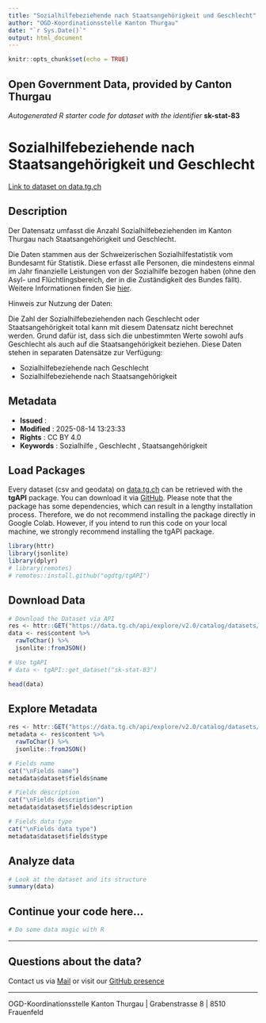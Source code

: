 ```yaml
---
title: "Sozialhilfebeziehende nach Staatsangehörigkeit und Geschlecht"
author: "OGD-Koordinationsstelle Kanton Thurgau"
date: "`r Sys.Date()`"
output: html_document
---
```


```r
knitr::opts_chunk$set(echo = TRUE)
```

## Open Government Data, provided by **Canton Thurgau**
*Autogenerated R starter code for dataset with the identifier* **sk-stat-83**


# **Sozialhilfebeziehende nach Staatsangehörigkeit und Geschlecht**

[Link to dataset on data.tg.ch](https://data.tg.ch/explore/dataset/sk-stat-83/information/)

## Description

<p>Der Datensatz umfasst die Anzahl Sozialhilfebeziehenden im Kanton Thurgau nach Staatsangehörigkeit und Geschlecht.</p><p>Die Daten stammen aus der Schweizerischen Sozialhilfestatistik vom Bundesamt für Statistik. Diese erfasst alle Personen, die mindestens einmal im Jahr finanzielle Leistungen von der Sozialhilfe bezogen haben (ohne den Asyl- und Flüchtlingsbereich, der in die Zuständigkeit des Bundes fällt). Weitere Informationen finden Sie <a href='https://www.bfs.admin.ch/bfs/de/home/statistiken/soziale-sicherheit/sozialhilfe/sozialhilfebeziehende/wirtschaftliche-sozialhilfe.html' target='_blank'>hier</a>.</p><p>Hinweis zur Nutzung der Daten: <br></p><p>Die Zahl der Sozialhilfebeziehenden nach Geschlecht oder Staatsangehörigkeit total kann mit diesem Datensatz nicht berechnet werden. Grund dafür ist, dass sich die unbestimmten Werte sowohl aufs Geschlecht als auch auf die Staatsangehörigkeit beziehen. Diese Daten stehen in separaten Datensätze zur Verfügung: </p><ul><li>Sozialhilfebeziehende nach Geschlecht</li><li>Sozialhilfebeziehende nach Staatsangehörigkeit</li></ul>

## Metadata

- **Issued**                   : 
- **Modified**                 : 2025-08-14 13:23:33
- **Rights**                   : CC BY 4.0
- **Keywords**                 : Sozialhilfe , Geschlecht , Staatsangehörigkeit

## Load Packages

Every dataset (csv and geodata) on [data.tg.ch](https://data.tg.ch/pages/start/) can be retrieved with the **tgAPI** package. You can download it via [GitHub](https://github.com/ogdtg/tgAPI). Please note that the package has some dependencies, which can result in a lengthy installation process. Therefore, we do not recommend installing the package directly in Google Colab. However, if you intend to run this code on your local machine, we strongly recommend installing the tgAPI package.

```r
library(httr)
library(jsonlite)
library(dplyr)
# library(remotes)
# remotes::install.github("ogdtg/tgAPI")

```


## Download Data


```r
# Download the Dataset via API
res <- httr::GET("https://data.tg.ch/api/explore/v2.0/catalog/datasets/sk-stat-83/exports/json")
data <- res$content %>%
  rawToChar() %>%
  jsonlite::fromJSON()

# Use tgAPI
# data <- tgAPI::get_dataset("sk-stat-83")

head(data)

```


## Explore Metadata

```r

res <- httr::GET("https://data.tg.ch/api/explore/v2.0/catalog/datasets/sk-stat-83")
metadata <- res$content %>%
  rawToChar() %>%
  jsonlite::fromJSON()

# Fields name
cat("\nFields name")
metadata$dataset$fields$name

# Fields description
cat("\nFields description")
metadata$dataset$fields$description

# Fields data type
cat("\nFields data type")
metadata$dataset$fields$type

```


## Analyze data

```r

# Look at the dataset and its structure
summary(data)

```


## Continue your code here...


```r
# Do some data magic with R
```

------------------------------------------------------------------------

## Questions about the data?

Contact us via [Mail](mailto:ogd@tg.ch) or visit our [GitHub presence](https://github.com/ogdtg)


------------------------------------------------------------------------

OGD-Koordinationsstelle Kanton Thurgau | Grabenstrasse 8 | 8510 Frauenfeld
